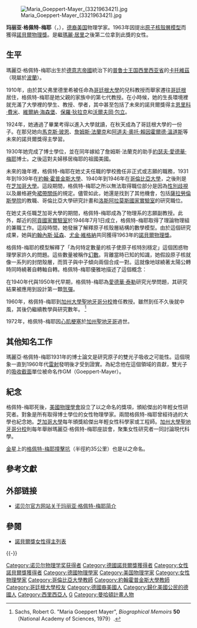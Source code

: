 {{Infobox_Scientist
| name = 瑪麗亞·格佩特-梅耶{{Nobel icon|1963年諾貝爾物理學獎|諾貝爾物理學獎}}<br /> Maria Goeppert-Mayer
| image = Maria Goeppert-Mayer.jpg
| imagesize = 200px
| birth_date = {{Birth date|1906|6|28|mf=y}}
| birth_place = {{flag|German Empire}}[[卡托維茲|卡托維茲]]
| death_date = {{death date and age|1972|2|20|1906|6|28}}
| death_place = {{US}}[[加州|加州]][[聖地亚哥_(加利福尼亞州)|聖地亚哥]]
| citizenship = [[美國|美國]]
| nationality = [[德國|德國]]
| field = [[物理學|物理學]]
| work_institution = [[洛斯阿拉莫斯國家實驗室|洛斯阿拉莫斯國家實驗室]]<br>[[阿貢國家實驗室|阿貢國家實驗室]]<br>[[加州大學聖地牙哥分校|加州大學聖地牙哥分校]]
| alma_mater = [[哥廷根大學|哥廷根大學]]
| doctoral_advisor = [[File:Nobel_prize_medal.svg|20px]][[馬克斯·玻恩|馬克斯·玻恩]]  
| doctoral_students =
| known_for = [[原子核殼層結構|原子核殼層結構]]
| prizes = [[File:Nobel_prize_medal.svg|20px]]{{nowrap|[[諾貝爾物理學獎|諾貝爾物理學獎]] (1963)}} 
}}
[[File:Maria_Goeppert-Mayer_(3321963421).jpg|thumb]]

'''玛丽亚·格佩特-梅耶'''（{{lang-de|'''Maria Goeppert-Mayer'''}}，{{bd|1906年|6月28日|1972年|2月20日}}），[[德国|德裔]][[美国|美国]]物理学家。1963年因提出[[原子核殼層模型|原子核殼層模型]]而獲得[[諾貝爾物理獎|諾貝爾物理獎]]。是繼[[瑪麗·居里|瑪麗·居里]]之後第二位拿到此獎的女性。

== 生平 ==
瑪麗亞·格佩特-梅耶出生於[[德意志帝國|德意志帝國]]統治下的[[普鲁士王国|普鲁士王国]][[西里西亚省|西里西亚省]]的[[卡托維茲|卡托維茲]]（現屬於[[波蘭|波蘭]]）。

1910年，由於其父弗里德里希被任命為[[哥廷根大學|哥廷根大學]]的兒科教授而舉家遷往[[哥廷根|哥廷根]]居住，格佩特-梅耶是她父親的家族中的第七代教授。在小時候，她的生長環境裡就充滿了大學裡的學生、教授、學者，其中甚至包括了未來的諾貝爾獎得主[[恩里科·費米|恩里科·費米]]、[[維爾納·海森堡|維爾納·海森堡]]、[[保羅·狄拉克|保羅·狄拉克]]和[[沃爾夫岡·包立|沃爾夫岡·包立]]。

1924年，她通過了畢業考得以進入大學就讀，在秋天成為了哥廷根大學的一份子。在那兒她向[[馬克斯·玻恩|馬克斯·玻恩]]、[[詹姆斯·法蘭克|詹姆斯·法蘭克]]和[[阿道夫·奧托·賴因霍爾德·溫道斯|阿道夫·奧托·賴因霍爾德·溫道斯]]等未來的諾貝爾獎得主學習。

1930年她完成了博士學位，並在同年嫁給了詹姆斯·法蘭克的助手[[約瑟夫·愛德華·梅耶|約瑟夫·愛德華·梅耶]]博士。之後這對夫婦移居梅耶的祖國美國。

未來的幾年裡，格佩特-梅耶在她丈夫任職的學校擔任非正式或志願的職務，1931年到1939年在[[約翰·霍普金斯大學|約翰·霍普金斯大學]]、1940年到1946年在[[哥倫比亞大學|哥倫比亞大學]]，之後則是在[[芝加哥大學|芝加哥大學]]。這段期間，格佩特-梅耶之所以無法取得職位部分是因為[[性別歧視主義|性別歧視]]以及嚴格避免[[裙帶關係|裙帶關係]]的規定。儘管如此，她還是找到了其他機會，包括[[薩拉勞倫斯學院|薩拉勞倫斯學院]]的教職、哥倫比亞大學研究計畫和[[洛斯阿拉莫斯國家實驗室|洛斯阿拉莫斯國家實驗室]]的研究職位。

在她丈夫任職芝加哥大學的期間，格佩特-梅耶成為了物理系的志願副教授。此外，鄰近的[[阿貢國家實驗室|阿貢國家實驗室]]於1946年7月1日成立，格佩特-梅耶取得了理論物理組的兼職工作。這段時間，她發展了解釋原子核殼層結構的數學模型。由於這個研究成果，她與[[約翰內斯·延森|約翰內斯·延森]]、[[尤金·維格納|尤金·維格納]]共同獲得1963年的[[諾貝爾物理獎|諾貝爾物理獎]]。

格佩特-梅耶的模型解釋了「為何特定數量的核子使原子核特別穩定」這個困惑物理學家許久的問題。這些數量被稱作[[幻數_(物理學)|幻數]]。背離當時已知的知識，她假設原子核就像一系列的封閉殼層，而質子與中子傾向兩個合成一對。這就像地球繞著太陽公轉時同時繞著自轉軸自轉。格佩特-梅耶優雅地描述了這個概念：

{{cquote
|想像一屋子的人跳舞。假使他們繞著圈轉，一圈圍著一圈。然後想像每一圈裡一對對的舞者，一個順時針繞轉、一個逆時針轉。繞著圈轉時舞者也在旋轉，每一對都同時旋轉與繞圈。但只有部分舞者逆時針繞、逆時針轉。其餘舞者順時針轉、順時針繞。兩者數量一樣多。
}}

在1940年代與1950年代早期，格佩特-梅耶為[[愛德華·泰勒|愛德華·泰勒]]研究光學問題，其研究結果被應用到設計第一顆[[氫彈|氫彈]]。

1960年，格佩特-梅耶到[[加州大學聖地牙哥分校|加州大學聖地牙哥分校]]擔任教授。雖然到任不久後就中風，其後仍繼續教學與研究數年。
<ref name="Sachs">Sachs, Robert G. "Maria Goeppert Mayer", ''Biographical Memoirs'' '''50'''（National Academy of Sciences, 1979）.</ref>

1972年，格佩特-梅耶因[[心肌梗塞|心肌梗塞]]於[[加州|加州]][[聖地牙哥|聖地牙哥]]過世。

== 其他知名工作 ==
瑪麗亞·格佩特-梅耶1931年的博士論文是研究原子的雙光子吸收之可能性。這個現象一直到1960年代[[雷射|雷射]]發明後才受到證實。為紀念他在這個領域的貢獻，雙光子的[[吸收截面|吸收截面]]單位被命名作GM（Goeppert-Mayer）。

== 紀念 ==
格佩特-梅耶死後，[[美國物理學會|美國物理學會]]設立了以之命名的獎項，頒給傑出的年輕女性研究者。對象是所有取得博士學位的女性物理學家。兩間格佩特-梅耶曾經待過的大學也紀念她。[[芝加哥大學|芝加哥大學]]每年頒獎給傑出年輕女性科學家或工程師。[[加州大學聖地牙哥分校|加州大學聖地牙哥分校]]則每年舉辦瑪麗亞·格佩特-梅耶座談會，聚集女性研究者一同討論現代科學。

[[金星|金星]]上的[[格佩特-梅耶撞擊坑|格佩特-梅耶撞擊坑]]（半徑約35公里）也是以之命名。

== 參考文獻 ==
<references/>

== 外部链接 ==
* [http://nobelprize.org/nobel_prizes/physics/laureates/1963/mayer-bio.html 诺贝尔官方网站关于玛丽亚·格佩特-梅耶简介] {{Wayback|url=http://nobelprize.org/nobel_prizes/physics/laureates/1963/mayer-bio.html |date=20071024121459 }}

== 參閱 ==
*[[諾貝爾獎女性得主列表|諾貝爾獎女性得主列表]]

{{-}}
{{诺贝尔物理学奖获得者 (1951年-1975年)}}
{{曼哈顿计划}}
{{Authority control}}
{{DEFAULTSORT:Goeppert-Mayer, Maria}}
[[Category:诺贝尔物理学奖获得者|Category:诺贝尔物理学奖获得者]]
[[Category:德國諾貝爾獎獲得者|Category:德國諾貝爾獎獲得者]]
[[Category:女性諾貝爾獎獲得者|Category:女性諾貝爾獎獲得者]]
[[Category:德國物理學家|Category:德國物理學家]]
[[Category:美国物理学家|Category:美国物理学家]]
[[Category:女性物理學家|Category:女性物理學家]]
[[Category:哥倫比亞大學教師|Category:哥倫比亞大學教師]]
[[Category:約翰霍普金斯大學教師|Category:約翰霍普金斯大學教師]]
[[Category:哥廷根大學校友|Category:哥廷根大學校友]]
[[Category:德國裔美國人|Category:德國裔美國人]]
[[Category:歸化美國公民的德國人|Category:歸化美國公民的德國人]]
[[Category:西里西亞人|Category:西里西亞人]]
[[Category:聖地牙哥加州大學教師|G]]
[[Category:曼哈頓計畫人物|Category:曼哈頓計畫人物]]